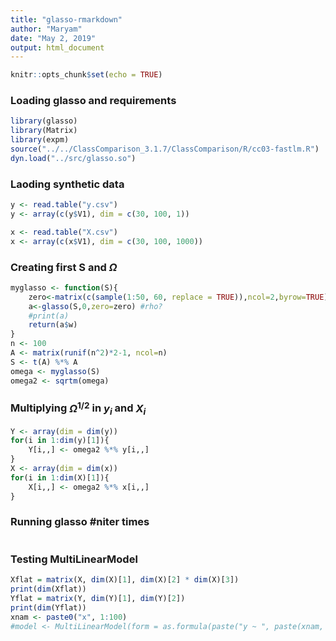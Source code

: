 ```yaml
---
title: "glasso-rmarkdown"
author: "Maryam"
date: "May 2, 2019"
output: html_document
---
```


```r
knitr::opts_chunk$set(echo = TRUE)
```

### Loading glasso and requirements


```r
library(glasso)
library(Matrix)
library(expm)
source("../../ClassComparison_3.1.7/ClassComparison/R/cc03-fastlm.R")
dyn.load("../src/glasso.so")
```

### Laoding synthetic data 

```r
y <- read.table("y.csv")
y <- array(c(y$V1), dim = c(30, 100, 1))

x <- read.table("X.csv")
x <- array(c(x$V1), dim = c(30, 100, 1000))
```

### Creating first S and $\Omega$

```r
myglasso <- function(S){
    zero<-matrix(c(sample(1:50, 60, replace = TRUE)),ncol=2,byrow=TRUE)
    a<-glasso(S,0,zero=zero) #rho?
    #print(a)
    return(a$w)
}
n <- 100  
A <- matrix(runif(n^2)*2-1, ncol=n) 
S <- t(A) %*% A
omega <- myglasso(S)
omega2 <- sqrtm(omega)
```
### Multiplying $\Omega ^ {1/2}$ in $y_i$ and $X_i$

```r
Y <- array(dim = dim(y))
for(i in 1:dim(y)[1]){
    Y[i,,] <- omega2 %*% y[i,,]
}
X <- array(dim = dim(x))
for(i in 1:dim(X)[1]){
    X[i,,] <- omega2 %*% x[i,,]
}
```
### Running glasso #niter times
```r

```
### Testing MultiLinearModel
```r

Xflat = matrix(X, dim(X)[1], dim(X)[2] * dim(X)[3])
print(dim(Xflat))
Yflat = matrix(Y, dim(Y)[1], dim(Y)[2])
print(dim(Yflat))
xnam <- paste0("x", 1:100)
#model <- MultiLinearModel(form = as.formula(paste("y ~ ", paste(xnam, collapse= "+"))), clindata = Yflat , arraydata = t(Xflat))
```